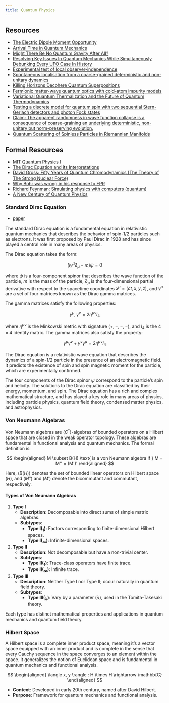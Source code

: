 ```yaml
--- 
title: Quantum Physics
---
```


## Resources

- [The Electric Dipole Moment Opportunity](https://sloan.org/programs/research/small-scale-fundamental-physics#tab-tabletop-physics)
- [Arrival Time in Quantum Mechanics](https://arxiv.org/abs/2306.07679)
- [Might There Be No Quantum Gravity After All?](https://physics.aps.org/articles/v16/203)
- [Resolving Key Issues In Quantum Mechanics While Simultaneously Debunking Every UFO Case In History](https://deep-1645.medium.com/resolving-key-issues-in-quantum-mechanics-while-simultaneously-debunking-every-ufo-case-in-history-3a743585ed9c)
- [Experimental test of local observer-independence](https://arxiv.org/pdf/1902.05080.pdf)
- [Spontaneous localisation from a coarse-grained deterministic and non-unitary dynamics](https://arxiv.org/abs/2305.06706)
- [Killing Horizons Decohere Quantum Superpositions](https://arxiv.org/pdf/2301.00026.pdf)
- [Fermionic matter-wave quantum optics with cold-atom impurity models](https://arxiv.org/abs/2305.11610)
- [Variational Quantum Thermalization and the Future of Quantum Thermodynamics](https://deep-1645.medium.com/variational-quantum-thermalization-and-the-future-of-quantum-thermodynamics-75ee9916ec3c)
- [Testing a discrete model for quantum spin with two sequential Stern-Gerlach detectors and photon Fock states](https://arxiv.org/abs/2304.13535)
- [Claim: The apparent randomness in wave function collapse is a consequence of coarse-graining an underlying deterministic, non-unitary but norm-preserving evolution.](https://arxiv.org/abs/2305.06706)
- [Quantum Scattering of Spinless Particles in Riemannian Manifolds](https://arxiv.org/abs/2402.10564)

## Formal Resources

- [MIT Quantum Physics I](https://ocw.mit.edu/courses/8-04-quantum-physics-i-spring-2013/resources/lecture-videos/)
- [The Dirac Equation and its Interpretations](https://www.researchgate.net/publication/340664785_THE_DIRAC_EQUATION_AND_ITS_INTERPRETATIONS)
- [David Gross: Fifty Years of Quantum Chromodynamics (The Theory of The Strong Nuclear Force)](https://www.youtube.com/watch?v=8Ms5-Wk-IPU&t=1521s)
- [Why Bohr was wrong in his response to EPR](https://arxiv.org/abs/2305.06859)
- [Richard Feynman: Simulating physics with computers (quantum)](https://link.springer.com/article/10.1007/BF02650179)
- [A New Century of Quantum Physics](https://www.nature.com/articles/s42254-023-00600-4)


### Standard Dirac Equation

- [paper](https://www.researchgate.net/publication/340664785_THE_DIRAC_EQUATION_AND_ITS_INTERPRETATIONS)

The standard Dirac equation is a fundamental equation in relativistic quantum mechanics that describes the behavior of spin-1/2 particles such as electrons. It was first proposed by Paul Dirac in 1928 and has since played a central role in many areas of physics.

The Dirac equation takes the form:

$$(i\gamma^\mu\partial_\mu - m)\psi = 0$$

where $\psi$ is a four-component spinor that describes the wave function of the particle, $m$ is the mass of the particle, $\partial_\mu$ is the four-dimensional partial derivative with respect to the spacetime coordinates $x^\mu = (ct,x,y,z)$, and $\gamma^\mu$ are a set of four matrices known as the Dirac gamma matrices.

The gamma matrices satisfy the following properties:

$${\gamma^\mu,\gamma^\nu} = 2\eta^{\mu\nu}I_4$$

where $\eta^{\mu\nu}$ is the Minkowski metric with signature $(+,-,-,-)$, and $I_4$ is the $4\times 4$ identity matrix. The gamma matrices also satisfy the property:

$$\gamma^\mu\gamma^\nu + \gamma^\nu\gamma^\mu = 2\eta^{\mu\nu}I_4$$

The Dirac equation is a relativistic wave equation that describes the dynamics of a spin-1/2 particle in the presence of an electromagnetic field. It predicts the existence of spin and spin magnetic moment for the particle, which are experimentally confirmed.

The four components of the Dirac spinor $\psi$ correspond to the particle's spin and helicity. The solutions to the Dirac equation are classified by their energy, momentum, and spin. The Dirac equation has a rich and complex mathematical structure, and has played a key role in many areas of physics, including particle physics, quantum field theory, condensed matter physics, and astrophysics.

### Von Neumann Algebras

Von Neumann algebras are $(C^*)$-algebras of bounded operators on a Hilbert space that are closed in the weak operator topology. These algebras are fundamental in functional analysis and quantum mechanics. The formal definition is:

$$ \begin{aligned}
M \subset B(H) \text{ is a von Neumann algebra if } M = M'' = (M')'
\end{aligned} $$

Here, $(B(H))$ denotes the set of bounded linear operators on Hilbert space $(H)$, and $(M'')$ and $(M')$ denote the bicommutant and commutant, respectively.

#### **Types of Von Neumann Algebras**

1. **Type I**
    - **Description**: Decomposable into direct sums of simple matrix algebras.
    - **Subtypes**: 
      - **Type I$(_1)$**: Factors corresponding to finite-dimensional Hilbert spaces.
      - **Type I$(_\infty)$**: Infinite-dimensional spaces.
  
2. **Type II**
    - **Description**: Not decomposable but have a non-trivial center.
    - **Subtypes**: 
      - **Type II$(_1)$**: Trace-class operators have finite trace.
      - **Type II$(_\infty)$**: Infinite trace.

3. **Type III**
    - **Description**: Neither Type I nor Type II; occur naturally in quantum field theory.
    - **Subtypes**: 
      - **Type III$(_\lambda)$**: Vary by a parameter $(\lambda)$, used in the Tomita-Takesaki theory.

Each type has distinct mathematical properties and applications in quantum mechanics and quantum field theory.

### **Hilbert Space**

A Hilbert space is a complete inner product space, meaning it's a vector space equipped with an inner product and is complete in the sense that every Cauchy sequence in the space converges to an element within the space. It generalizes the notion of Euclidean space and is fundamental in quantum mechanics and functional analysis.

$$ \begin{aligned}
\langle x, y \rangle : H \times H \rightarrow \mathbb{C}
\end{aligned} $$

- **Context**: Developed in early 20th century, named after David Hilbert.
- **Purpose**: Framework for quantum mechanics and functional analysis. 